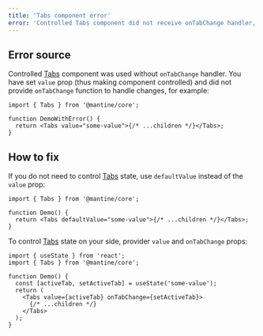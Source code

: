 ```yaml
---
title: 'Tabs component error'
error: 'Controlled Tabs component did not receive onTabChange handler, either remove value or add onChange'
---
```


## Error source

Controlled [Tabs](/core/tabs/) component was used without `onTabChange` handler.
You have set `value` prop (thus making component controlled) and did not provide `onTabChange` function
to handle changes, for example:

```tsx
import { Tabs } from '@mantine/core';

function DemoWithError() {
  return <Tabs value="some-value">{/* ...children */}</Tabs>;
}
```

## How to fix

If you do not need to control [Tabs](/core/tabs/) state, use `defaultValue` instead of the `value` prop:

```tsx
import { Tabs } from '@mantine/core';

function Demo() {
  return <Tabs defaultValue="some-value">{/* ...children */}</Tabs>;
}
```

To control [Tabs](/core/tabs/) state on your side, provider `value` and `onTabChange` props:

```tsx
import { useState } from 'react';
import { Tabs } from '@mantine/core';

function Demo() {
  const [activeTab, setActiveTab] = useState('some-value');
  return (
    <Tabs value={activeTab} onTabChange={setActiveTab}>
      {/* ...children */}
    </Tabs>
  );
}
```
